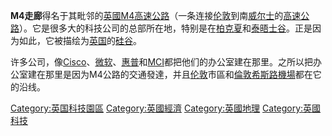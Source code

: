 {{Unreferenced|time=2018-11-29T11:23:35+00:00}}
{{coord |51.5|-1.5|scale:1000000_region:GB|display=title}}
'''M4走廊'''得名于其毗邻的[[英國M4高速公路|英國M4高速公路]]（一条连接[[伦敦|伦敦]]到南[[威尔士|威尔士]]的[[高速公路|高速公路]]）。它是很多大的科技公司的总部所在地，特别是在[[柏克夏|柏克夏]]和[[泰晤士谷|泰晤士谷]]。正是因为如此，它被描绘为[[英国|英国]]的[[硅谷|硅谷]]。

许多公司，像[[Cisco|Cisco]]、[[微软|微软]]、[[惠普|惠普]]和[[MCI|MCI]]都把他们的办公室建在那里。之所以把办公室建在那里是因为M4公路的交通發達，并且[[伦敦|伦敦]]市區和[[倫敦希斯路機場|倫敦希斯路機場]]都在它的沿线。
{{UK-stub}}

[[Category:英国科技園區|Category:英国科技園區]]
[[Category:英國經濟|Category:英國經濟]]
[[Category:英國地理|Category:英國地理]]
[[Category:英國科技|Category:英國科技]]